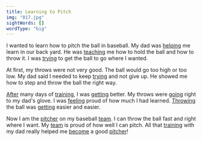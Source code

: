 ```yaml
---
title: Learning to Pitch
img: "017.jpg"
sightWords: []
wordType: "big"
---
```


I wanted to learn how to pitch the ball in baseball. My dad was <u>helping</u> me learn in our back yard. He was <u>teaching</u> me how to hold the ball and how to throw it. I was <u>trying</u> to get the ball to go where I wanted.

At first, my throws were not very good. The ball would go too high or too low. My dad said I needed to keep <u>trying</u> and not give up. He showed me how to step and throw the ball the right way.

<u>After</u> many days of <u>training</u>, I was <u>getting</u> better. My throws were <u>going</u> right to my dad's glove. I was <u>feeling</u> proud of how much I had learned. <u>Throwing</u> the ball was <u>getting</u> easier and easier.

Now I am the <u>pitcher</u> on my baseball <u>team</u>. I can throw the ball fast and right where I want. My <u>team</u> is proud of how well I can pitch. All that <u>training</u> with my dad really helped me <u>become</u> a good <u>pitcher</u>!